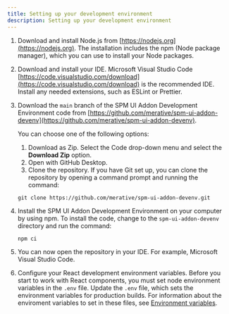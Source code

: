 ```yaml
---
title: Setting up your development environment
description: Setting up your development environment
---
```


1. Download and install Node.js from [https://nodejs.org](https://nodejs.org). The installation includes the npm (Node package manager), which you can use to install your Node packages.
2. Download and install your IDE. Microsoft Visual Studio Code [https://code.visualstudio.com/download](https://code.visualstudio.com/download) is the recommended IDE. Install any needed extensions, such as ESLint or Prettier.
3. Download the `main` branch of the SPM UI Addon Development Environment code from [https://github.com/merative/spm-ui-addon-devenv](https://github.com/merative/spm-ui-addon-devenv).

   You can choose one of the following options:

   1. Download as Zip. Select the Code drop-down menu and select the **Download Zip** option.
   2. Open with GitHub Desktop.
   3. Clone the repository.
      If you have Git set up, you can clone the repository by opening a command prompt and running the command:

   ```
   git clone https://github.com/merative/spm-ui-addon-devenv.git
   ```

4. Install the SPM UI Addon Development Environment on your computer by using npm. To install the code, change to the `spm-ui-addon-devenv` directory and run the command:

   ```
   npm ci
   ```

5. You can now open the repository in your IDE. For example, Microsoft Visual Studio Code.

6. Configure your React development environment variables. Before you start to work with React components, you must set node environment variables in the `.env` file.
   Update the `.env` file, which sets the environment variables for production builds. For information about the enviroment variables to set in these files, see [Environment variables](environment-variables).
